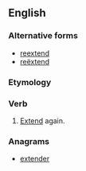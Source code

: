==English==

===Alternative forms===
* [[reextend]]
* [[reëxtend]]

===Etymology===
{{prefix|re|extend|lang=en}}

===Verb===
{{en-verb}}

# [[extend|Extend]] again.

===Anagrams===
* [[extender#English|extender]]